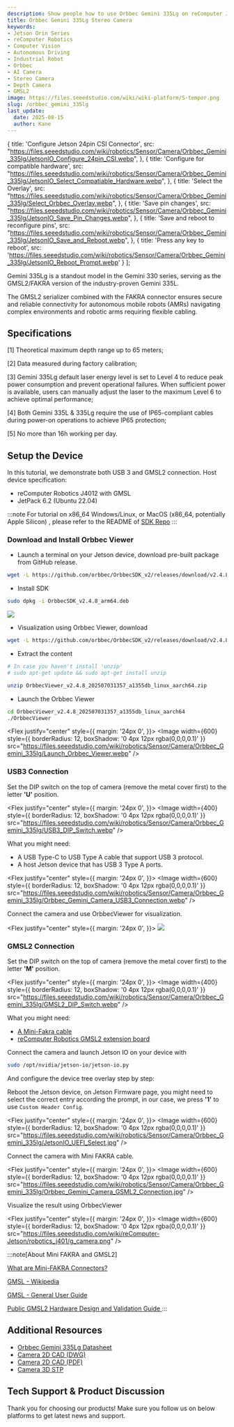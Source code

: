 ```yaml
---
description: Show people how to use Orbbec Gemini 335Lg on reComputer Jetson platform.
title: Orbbec Gemini 335Lg Stereo Camera
keywords:
- Jetson Orin Series
- reComputer Robotics
- Computer Vision
- Autonomous Driving
- Industrial Robot
- Orbbec
- AI Camera
- Stereo Camera
- Depth Camera
- GMSL2
image: https://files.seeedstudio.com/wiki/wiki-platform/S-tempor.png
slug: /orbbec_gemini_335lg
last_update:
  date: 2025-08-15
  author: Kane
---
```





  {
    title: 'Configure Jetson 24pin CSI Connector',
    src: "https://files.seeedstudio.com/wiki/robotics/Sensor/Camera/Orbbec_Gemini_335lg/JetsonIO_Configure_24pin_CSI.webp",
  },
  {
    title: 'Configure for compatible hardware',
    src: "https://files.seeedstudio.com/wiki/robotics/Sensor/Camera/Orbbec_Gemini_335lg/JetsonIO_Select_Compatiable_Hardware.webp",
  },
  {
    title: 'Select the Overlay',
    src: "https://files.seeedstudio.com/wiki/robotics/Sensor/Camera/Orbbec_Gemini_335lg/Select_Orbbec_Overlay.webp",
  },
  {
    title: 'Save pin changes',
    src: "https://files.seeedstudio.com/wiki/robotics/Sensor/Camera/Orbbec_Gemini_335lg/JetsonIO_Save_Pin_Changes.webp",
  },
  {
    title: 'Save and reboot to reconfigure pins',
    src: "https://files.seeedstudio.com/wiki/robotics/Sensor/Camera/Orbbec_Gemini_335lg/JetsonIO_Save_and_Reboot.webp",
  },
  {
    title: 'Press any key to reboot',
    src: 'https://files.seeedstudio.com/wiki/robotics/Sensor/Camera/Orbbec_Gemini_335lg/JetsonIO_Reboot_Prompt.webp'
  }
];

<!--Product Banner: TODO Add the linkUrl to the bazzar product-->

<ProductBanner
  imageUrl="https://files.seeedstudio.com/wiki/robotics/Sensor/Camera/Orbbec_Gemini_335lg/Orbbec_Gemini-335Lg_Front.webp" 
  linkUrl=""
/>

Gemini 335Lg is a standout model in the Gemini 330 series, serving as the GMSL2/FAKRA version of the industry-proven Gemini 335L. 

The GMSL2 serializer combined with the FAKRA connector ensures secure and reliable connectivity for autonomous mobile robots (AMRs) navigating complex environments and robotic arms requiring flexible cabling.

## Specifications

<Orbbec335LgTable />

<p>[1] Theoretical maximum depth range up to 65 meters;</p>
<p>[2] Data measured during factory calibration;</p>
<p>[3] Gemini 335Lg default laser energy level is set to Level 4 to reduce peak power consumption and prevent operational failures. When sufficient power is available, users can manually adjust the laser to the maximum Level 6 to achieve optimal performance;</p>
<p>[4] Both Gemini 335L & 335Lg require the use of IP65-compliant cables during power-on operations to achieve IP65 protection;</p>
<p>[5] No more than 16h working per day.</p>


## Setup the Device

In this tutorial, we demonstrate both USB 3 and GMSL2 connection. Host device specification:

+ reComputer Robotics J4012 with GMSL
+ JetPack 6.2 (Ubuntu 22.04)

:::note
For tutorial on x86_64 Windows/Linux, or MacOS (x86_64, potentially Apple Silicon) , please refer to the README of [SDK Repo](https://github.com/orbbec/OrbbecSDK_v2)
:::

### Download and Install Orbbec Viewer

+ Launch a terminal on your Jetson device, download pre-built package from GitHub release.

``` sh
wget -L https://github.com/orbbec/OrbbecSDK_v2/releases/download/v2.4.8/OrbbecSDK_v2.4.8_arm64.deb
```

+ Install SDK

``` sh
sudo dpkg -i OrbbecSDK_v2.4.8_arm64.deb
```

<Flex justify="center">
  <Image width={600} src="https://files.seeedstudio.com/wiki/robotics/Sensor/Camera/Orbbec_Gemini_335lg/Install_Orbbec_SDK.webp" />
</Flex>

+ Visualization using Orbbec Viewer, download

``` sh
wget -L https://github.com/orbbec/OrbbecSDK_v2/releases/download/v2.4.8/OrbbecViewer_v2.4.8_202507031357_a1355db_linux_aarch64.zip
```

+ Extract the content

``` sh
# In case you haven't install 'unzip'
# sudo apt-get update && sudo apt-get install unzip

unzip OrbbecViewer_v2.4.8_202507031357_a1355db_linux_aarch64.zip
```

+ Launch the Orbbec Viewer

``` sh
cd OrbbecViewer_v2.4.8_202507031357_a1355db_linux_aarch64
./OrbbecViewer
```

<Flex justify="center" style={{ 
  margin: '24px 0',
}}>
  <Image width={600} style={{
      borderRadius: 12,
      boxShadow: '0 4px 12px rgba(0,0,0,0.1)'
  }} 
  src="https://files.seeedstudio.com/wiki/robotics/Sensor/Camera/Orbbec_Gemini_335lg/Launch_Orbbec_Viewer.webp" />
</Flex>

### USB3 Connection

Set the DIP switch on the top of camera (remove the metal cover first) to the letter **'U'** position.

<Flex justify="center" style={{ 
  margin: '24px 0',
}}>
  <Image width={400} style={{
      borderRadius: 12,
      boxShadow: '0 4px 12px rgba(0,0,0,0.1)'
  }} 
  src="https://files.seeedstudio.com/wiki/robotics/Sensor/Camera/Orbbec_Gemini_335lg/USB3_DIP_Switch.webp" />
</Flex>

What you might need:

+ A USB Type-C to USB Type A cable that support USB 3 protocol.
+ A host Jetson device that has USB 3 Type A ports.

<Flex justify="center" style={{ 
  margin: '24px 0',
}}>
  <Image width={600} style={{
      borderRadius: 12,
      boxShadow: '0 4px 12px rgba(0,0,0,0.1)'
  }} 
  src="https://files.seeedstudio.com/wiki/robotics/Sensor/Camera/Orbbec_Gemini_335lg/Orbbec_Gemini_Camera_USB3_Connection.webp" />
</Flex>

Connect the camera and use OrbbecViewer for visualization.

<Flex justify="center" style={{ 
  margin: '24px 0',
}}>
  <Image width={600}
  src="https://files.seeedstudio.com/wiki/robotics/Sensor/Camera/Orbbec_Gemini_335lg/OrbbecViewer_Visualization.webp" />
</Flex>

### GMSL2 Connection

Set the DIP switch on the top of camera (remove the metal cover first) to the letter **'M'** position.

<Flex justify="center" style={{ 
  margin: '24px 0',
}}>
  <Image width={400} style={{
      borderRadius: 12,
      boxShadow: '0 4px 12px rgba(0,0,0,0.1)'
  }} 
  src="https://files.seeedstudio.com/wiki/robotics/Sensor/Camera/Orbbec_Gemini_335lg/GMSL2_DIP_Switch.webp" />
</Flex>

What you might need:

+ [A Mini-Fakra cable](https://www.seeedstudio.com/Mini-fakra-Coaxial-Cable-4-in-1-0-5m-Female-to-Female-p-6484.html)
+ [reComputer Robotics GMSL2 extension board](https://www.seeedstudio.com/reComputer-Robotics-GMSL-board-p-6511.html)

Connect the camera and launch Jetson IO on your device with

``` sh
sudo /opt/nvidia/jetson-io/jetson-io.py
```

And configure the device tree overlay step by step:

<JetsonIOStepper steps={steps} />


Reboot the Jetson device, on Jetson Firmware page, you might need to select the correct entry according the prompt, in our case, we press **'1'** to use `Custom Header Config`.

<Flex justify="center" style={{ 
  margin: '24px 0',
}}>
  <Image width={600} style={{
      borderRadius: 12,
      boxShadow: '0 4px 12px rgba(0,0,0,0.1)'
  }} 
  src="https://files.seeedstudio.com/wiki/robotics/Sensor/Camera/Orbbec_Gemini_335lg/JetsonIO_UEFI_Select.jpg" />
</Flex>

Connect the camera with Mini FAKRA cable.

<Flex justify="center" style={{ 
  margin: '24px 0',
}}>
  <Image width={600} style={{
      borderRadius: 12,
      boxShadow: '0 4px 12px rgba(0,0,0,0.1)'
  }} 
  src="https://files.seeedstudio.com/wiki/robotics/Sensor/Camera/Orbbec_Gemini_335lg/Orbbec_Gemini_Camera_GSML2_Connection.jpg" />
</Flex>

Visualize the result using OrbbecViewer

<Flex justify="center" style={{ 
  margin: '24px 0',
}}>
  <Image width={600} style={{
      borderRadius: 12,
      boxShadow: '0 4px 12px rgba(0,0,0,0.1)'
  }} 
  src="https://files.seeedstudio.com/wiki/reComputer-Jetson/robotics_j401/g_camera.png" />
</Flex>


:::note[About Mini FAKRA and GMSL2]

[What are Mini-FAKRA Connectors?](https://connectorsupplier.com/what-are-mini-fakra-connectors/)

[GMSL - Wikipedia](https://en.wikipedia.org/wiki/Gigabit_Multimedia_Serial_Link)

[GMSL - General User Guide](https://www.analog.com/media/en/technical-documentation/user-guides/gmsl2-general-user-guide.pdf)

[Public GMSL2 Hardware Design and Validation Guide ](https://www.analog.com/media/en/technical-documentation/user-guides/public-gmsl2-hardware-design-and-validation-guide.pdf)
:::



## Additional Resources


+ [Orbbec Gemini 335Lg Datasheet](https://files.seeedstudio.com/wiki/robotics/Sensor/Camera/Orbbec_Gemini_335lg/datasheet/Gemini-335Lg-Datasheet-V1.0-241022.pdf)
+ [Camera 2D CAD (DWG)](https://files.seeedstudio.com/wiki/robotics/Sensor/Camera/Orbbec_Gemini_335lg/CAD/Gemini_335Lg_V1.0_20240822.dwg)
+ [Camera 2D CAD (PDF)](https://files.seeedstudio.com/wiki/robotics/Sensor/Camera/Orbbec_Gemini_335lg/CAD/Gemini_335Lg_V1.0_20240822.pdf)
+ [Camera 3D STP](https://files.seeedstudio.com/wiki/robotics/Sensor/Camera/Orbbec_Gemini_335lg/STP/Gemini_335Lg_Asm_with_FOV_20240826.stp)


## Tech Support & Product Discussion

Thank you for choosing our products! Make sure you follow us on below platforms to get latest news and support.

<RoboticsFooter />

